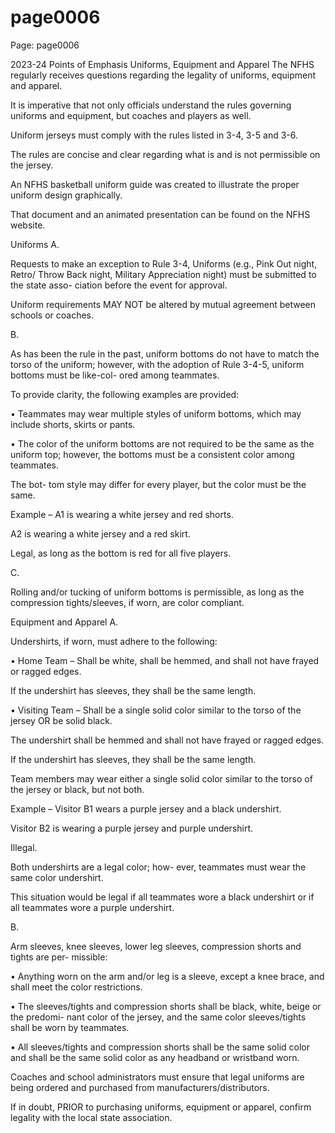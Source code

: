 
# page0006

Page: page0006

2023-24 Points of Emphasis Uniforms, Equipment and Apparel The NFHS regularly receives questions regarding the legality of uniforms, equipment and apparel.

It is imperative that not only officials understand the rules governing uniforms and equipment, but coaches and players as well.

Uniform jerseys must comply with the rules listed in 3-4, 3-5 and 3-6.

The rules are concise and clear regarding what is and is not permissible on the jersey.

An NFHS basketball uniform guide was created to illustrate the proper uniform design graphically.

That document and an animated presentation can be found on the NFHS website.

Uniforms A.

Requests to make an exception to Rule 3-4, Uniforms (e.g., Pink Out night, Retro/ Throw Back night, Military Appreciation night) must be submitted to the state asso- ciation before the event for approval.

Uniform requirements MAY NOT be altered by mutual agreement between schools or coaches.

B.

As has been the rule in the past, uniform bottoms do not have to match the torso of the uniform; however, with the adoption of Rule 3-4-5, uniform bottoms must be like-col- ored among teammates.

To provide clarity, the following examples are provided:

• Teammates may wear multiple styles of uniform bottoms, which may include shorts, skirts or pants.

• The color of the uniform bottoms are not required to be the same as the uniform top; however, the bottoms must be a consistent color among teammates.

The bot- tom style may differ for every player, but the color must be the same.

Example – A1 is wearing a white jersey and red shorts.

A2 is wearing a white jersey and a red skirt.

Legal, as long as the bottom is red for all five players.

C.

Rolling and/or tucking of uniform bottoms is permissible, as long as the compression tights/sleeves, if worn, are color compliant.

Equipment and Apparel A.

Undershirts, if worn, must adhere to the following:

• Home Team – Shall be white, shall be hemmed, and shall not have frayed or ragged edges.

If the undershirt has sleeves, they shall be the same length.

• Visiting Team – Shall be a single solid color similar to the torso of the jersey OR be solid black.

The undershirt shall be hemmed and shall not have frayed or ragged edges.

If the undershirt has sleeves, they shall be the same length.

Team members may wear either a single solid color similar to the torso of the jersey or black, but not both.

Example – Visitor B1 wears a purple jersey and a black undershirt.

Visitor B2 is wearing a purple jersey and purple undershirt.

Illegal.

Both undershirts are a legal color; how- ever, teammates must wear the same color undershirt.

This situation would be legal if all teammates wore a black undershirt or if all teammates wore a purple undershirt.

B.

Arm sleeves, knee sleeves, lower leg sleeves, compression shorts and tights are per- missible:

• Anything worn on the arm and/or leg is a sleeve, except a knee brace, and shall meet the color restrictions.

• The sleeves/tights and compression shorts shall be black, white, beige or the predomi- nant color of the jersey, and the same color sleeves/tights shall be worn by teammates.

• All sleeves/tights and compression shorts shall be the same solid color and shall be the same solid color as any headband or wristband worn.

Coaches and school administrators must ensure that legal uniforms are being ordered and purchased from manufacturers/distributors.

If in doubt, PRIOR to purchasing uniforms, equipment or apparel, confirm legality with the local state association.
  